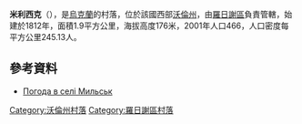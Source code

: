 {{coord|51|2|10|N|25|14|11|E|scale:30000|display=title}}

'''米利西克'''（{{lang-uk|Мильськ}}），是[[烏克蘭|烏克蘭]]的村落，位於該國西部[[沃倫州|沃倫州]]，由[[羅日謝區|羅日謝區]]負責管轄，始建於1812年，面積1.9平方公里，海拔高度176米，2001年人口466，人口密度每平方公里245.13人。

==參考資料==
* [http://weather.in.ua/ua/volynskaja/15656 Погода в селі Мильськ]

[[Category:沃倫州村落|Category:沃倫州村落]]
[[Category:羅日謝區村落|Category:羅日謝區村落]]


{{Volyn-geo-stub}}